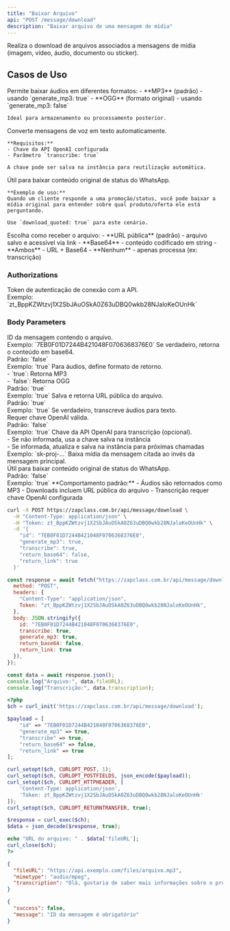 ```yaml
---
title: "Baixar Arquivo"
api: "POST /message/download"
description: "Baixar arquivo de uma mensagem de mídia"
---
```


Realiza o download de arquivos associados a mensagens de mídia (imagem, vídeo, áudio, documento ou sticker).

## Casos de Uso

<AccordionGroup>
  <Accordion title="Download de Áudios" icon="waveform">
    Permite baixar áudios em diferentes formatos:
    - **MP3** (padrão) - usando `generate_mp3: true`
    - **OGG** (formato original) - usando `generate_mp3: false`

    Ideal para armazenamento ou processamento posterior.
  </Accordion>

  <Accordion title="Transcrição de Áudio" icon="microphone">
    Converte mensagens de voz em texto automaticamente.

    **Requisitos:**
    - Chave da API OpenAI configurada
    - Parâmetro `transcribe: true`

    A chave pode ser salva na instância para reutilização automática.
  </Accordion>

  <Accordion title="Download de Mídia Citada" icon="quote-right">
    Útil para baixar conteúdo original de status do WhatsApp.

    **Exemplo de uso:**
    Quando um cliente responde a uma promoção/status, você pode baixar a mídia original para entender sobre qual produto/oferta ele está perguntando.

    Use `download_quoted: true` para este cenário.
  </Accordion>

  <Accordion title="Formatos de Retorno" icon="file-export">
    Escolha como receber o arquivo:
    - **URL pública** (padrão) - arquivo salvo e acessível via link
    - **Base64** - conteúdo codificado em string
    - **Ambos** - URL + Base64
    - **Nenhum** - apenas processa (ex: transcrição)
  </Accordion>
</AccordionGroup>

### Authorizations

<ParamField path="token" type="string" required>
  Token de autenticação de conexão com a API. <br />
  Exemplo: `zt_BppKZWtzvj1X2SbJAuOSkA0Z63uDBQ0wkb28NJaloKeOUnHk`
</ParamField>

### Body Parameters

<ParamField path="id" type="string" required>
  ID da mensagem contendo o arquivo. <br />
  Exemplo: `7EB0F01D7244B421048F0706368376E0`
</ParamField>

<ParamField path="return_base64" type="boolean">
  Se verdadeiro, retorna o conteúdo em base64. <br />
  Padrão: `false` <br />
  Exemplo: `true`
</ParamField>

<ParamField path="generate_mp3" type="boolean">
  Para áudios, define formato de retorno. <br />
  - `true`: Retorna MP3 <br />
  - `false`: Retorna OGG <br />
  Padrão: `true` <br />
  Exemplo: `true`
</ParamField>

<ParamField path="return_link" type="boolean">
  Salva e retorna URL pública do arquivo. <br />
  Padrão: `true` <br />
  Exemplo: `true`
</ParamField>

<ParamField path="transcribe" type="boolean">
  Se verdadeiro, transcreve áudios para texto. <br />
  Requer chave OpenAI válida. <br />
  Padrão: `false` <br />
  Exemplo: `true`
</ParamField>

<ParamField path="openai_apikey" type="string">
  Chave da API OpenAI para transcrição (opcional). <br />
  - Se não informada, usa a chave salva na instância <br />
  - Se informada, atualiza e salva na instância para próximas chamadas <br />
  Exemplo: `sk-proj-...`
</ParamField>

<ParamField path="download_quoted" type="boolean">
  Baixa mídia da mensagem citada ao invés da mensagem principal. <br />
  Útil para baixar conteúdo original de status do WhatsApp. <br />
  Padrão: `false` <br />
  Exemplo: `true`
</ParamField>

<Info>
  **Comportamento padrão:**
  - Áudios são retornados como MP3
  - Downloads incluem URL pública do arquivo
  - Transcrição requer chave OpenAI configurada
</Info>

<RequestExample>

```bash cURL
curl -X POST https://zapclass.com.br/api/message/download \
  -H "Content-Type: application/json" \
  -H "Token: zt_BppKZWtzvj1X2SbJAuOSkA0Z63uDBQ0wkb28NJaloKeOUnHk" \
  -d '{
    "id": "7EB0F01D7244B421048F0706368376E0",
    "generate_mp3": true,
    "transcribe": true,
    "return_base64": false,
    "return_link": true
  }'
```

```javascript JavaScript
const response = await fetch("https://zapclass.com.br/api/message/download", {
  method: "POST",
  headers: {
    "Content-Type": "application/json",
    Token: "zt_BppKZWtzvj1X2SbJAuOSkA0Z63uDBQ0wkb28NJaloKeOUnHk",
  },
  body: JSON.stringify({
    id: "7EB0F01D7244B421048F0706368376E0",
    transcribe: true,
    generate_mp3: true,
    return_base64: false,
    return_link: true
  }),
});

const data = await response.json();
console.log("Arquivo:", data.fileURL);
console.log("Transcrição:", data.transcription);
```

```php PHP
<?php
$ch = curl_init('https://zapclass.com.br/api/message/download');

$payload = [
    "id" => "7EB0F01D7244B421048F0706368376E0",
    "generate_mp3" => true,
    "transcribe" => true,
    "return_base64" => false,
    "return_link" => true
];

curl_setopt($ch, CURLOPT_POST, 1);
curl_setopt($ch, CURLOPT_POSTFIELDS, json_encode($payload));
curl_setopt($ch, CURLOPT_HTTPHEADER, [
    'Content-Type: application/json',
    'Token: zt_BppKZWtzvj1X2SbJAuOSkA0Z63uDBQ0wkb28NJaloKeOUnHk'
]);
curl_setopt($ch, CURLOPT_RETURNTRANSFER, true);

$response = curl_exec($ch);
$data = json_decode($response, true);

echo "URL do arquivo: " . $data['fileURL'];
curl_close($ch);
?>
```

</RequestExample>

<ResponseExample>

```json 200
{
  "fileURL": "https://api.exemplo.com/files/arquivo.mp3",
  "mimetype": "audio/mpeg",
  "transcription": "Olá, gostaria de saber mais informações sobre o produto que você postou no status"
}
```

```json 400
{
  "success": false,
  "message": "ID da mensagem é obrigatório"
}
```

</ResponseExample>
